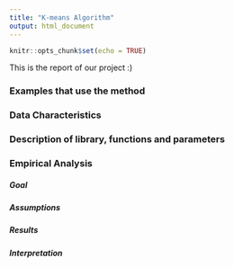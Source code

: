 ```yaml
---
title: "K-means Algorithm"
output: html_document
---
```


```r
knitr::opts_chunk$set(echo = TRUE)
```


This is the report of our project :) 

### Examples that use the method \
### Data Characteristics \
### Description of library, functions and parameters \
### Empirical Analysis \
##### Goal
##### Assumptions
##### Results
##### Interpretation

